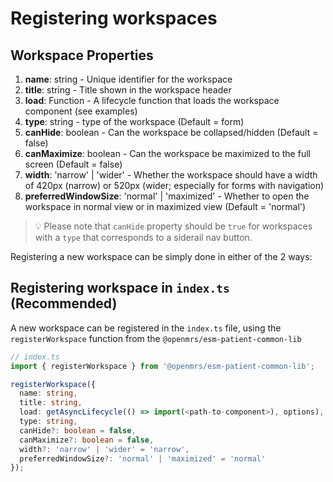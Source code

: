 # Registering workspaces

## Workspace Properties

1. **name**: string - Unique identifier for the workspace
2. **title**: string - Title shown in the workspace header
3. **load**: Function - A lifecycle function that loads the workspace component (see examples)
4. **type**: string - type of the workspace (Default = form)
5. **canHide**: boolean - Can the workspace be collapsed/hidden (Default = false)
6. **canMaximize**: boolean - Can the workspace be maximized to the full screen (Default = false)
7. **width**: 'narrow' | 'wider' - Whether the workspace should have a width of 420px (narrow) or 520px (wider; especially for forms with navigation)
8. **preferredWindowSize**: 'normal' | 'maximized' - Whether to open the workspace in normal view or in maximized view (Default = 'normal')

> 💡 Please note that `canHide` property should be `true` for workspaces with a `type` that corresponds to a siderail nav button.

Registering a new workspace can be simply done in either of the 2 ways:

## Registering workspace in `index.ts` (Recommended)

A new workspace can be registered in the `index.ts` file, using the `registerWorkspace` function from the `@openmrs/esm-patient-common-lib`

```ts copy
// index.ts
import { registerWorkspace } from '@openmrs/esm-patient-common-lib';

registerWorkspace({
  name: string,
  title: string,
  load: getAsyncLifecycle(() => import(<path-to-component>), options),
  type: string,
  canHide?: boolean = false,
  canMaximize?: boolean = false,
  width?: 'narrow' | 'wider' = 'narrow',
  preferredWindowSize?: 'normal' | 'maximized' = 'normal'
});

```
